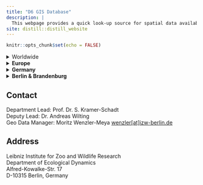 ```yaml
---
title: "D6 GIS Database"
description: |
  This webpage provides a quick look-up source for spatial data available for studies at the IZW Department of Ecological Dynamics
site: distill::distill_website
---
```


```r
knitr::opts_chunk$set(echo = FALSE)
```

<details><summary>Worldwide</summary>

* [motorways (2022)](/d6-gis-database/reports/motorways_germany_2022_03035_osm_tif.html)
* another data source
* yet another data source
    
</details>


<details><summary><b>Europe</b></summary>

* [motorways (2022)](/d6-gis-database/reports/motorways_germany_2022_03035_osm_tif.html)
* another data source
* yet another data source

</details>


<details><summary><b>Germany</b></summary>

* [motorways (2022)](/d6-gis-database/reports/motorways_germany_2022_03035_osm_tif.html)
* another data source
* yet another data source

</details>


<details><summary><b>Berlin & Brandenburg</b></summary>

* [motorways (2022)](/d6-gis-database/reports/motorways_germany_2022_03035_osm_tif.html)
* another data source
* yet another data source

</details>




## Contact {.appendix}

Department Lead: Prof. Dr. S. Kramer-Schadt  
Deputy Lead: Dr. Andreas Wilting  
Geo Data Manager: Moritz Wenzler-Meya
<a href="mailto:wenzler@izw-berlin.de">wenzler[at]izw-berlin.de</a>  

## Address {.appendix}

Leibniz Institute for Zoo and Wildlife Research  
Department of Ecological Dynamics  
Alfred-Kowalke-Str. 17  
D-10315 Berlin, Germany 
